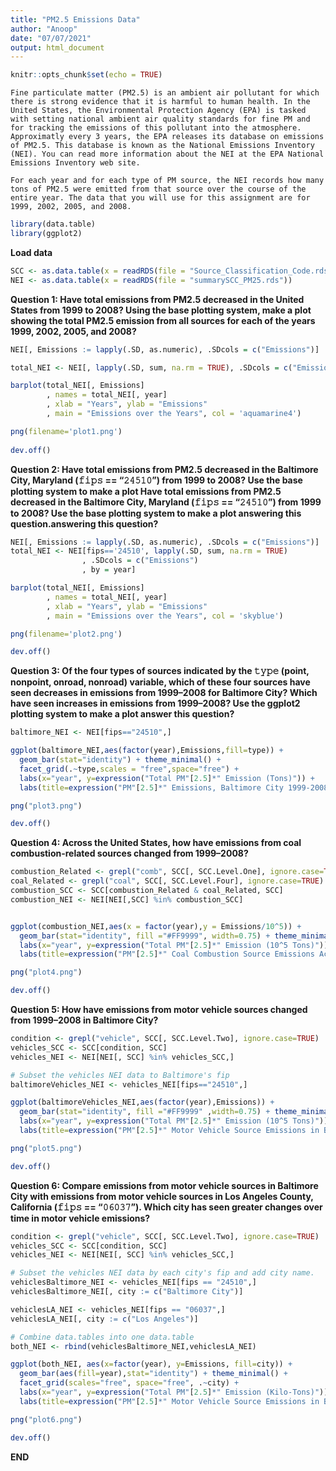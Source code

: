 ---
title: "PM2.5 Emissions Data"
author: "Anoop"
date: "07/07/2021"
output: html_document
---

```{r setup, include=FALSE}
knitr::opts_chunk$set(echo = TRUE)
```

```
Fine particulate matter (PM2.5) is an ambient air pollutant for which there is strong evidence that it is harmful to human health. In the United States, the Environmental Protection Agency (EPA) is tasked with setting national ambient air quality standards for fine PM and for tracking the emissions of this pollutant into the atmosphere. Approximatly every 3 years, the EPA releases its database on emissions of PM2.5. This database is known as the National Emissions Inventory (NEI). You can read more information about the NEI at the EPA National Emissions Inventory web site.

For each year and for each type of PM source, the NEI records how many tons of PM2.5 were emitted from that source over the course of the entire year. The data that you will use for this assignment are for 1999, 2002, 2005, and 2008.

```
```{r}
library(data.table)
library(ggplot2)
```

**Load data**

```{r}
SCC <- as.data.table(x = readRDS(file = "Source_Classification_Code.rds"))
NEI <- as.data.table(x = readRDS(file = "summarySCC_PM25.rds"))
```

**Question 1: Have total emissions from PM2.5 decreased in the United States from 1999 to 2008? Using the base plotting system, make a plot showing the total PM2.5 emission from all sources for each of the years 1999, 2002, 2005, and 2008? **

```{r}
NEI[, Emissions := lapply(.SD, as.numeric), .SDcols = c("Emissions")]

total_NEI <- NEI[, lapply(.SD, sum, na.rm = TRUE), .SDcols = c("Emissions"), by = year]

barplot(total_NEI[, Emissions]
        , names = total_NEI[, year]
        , xlab = "Years", ylab = "Emissions"
        , main = "Emissions over the Years", col = 'aquamarine4')

png(filename='plot1.png')
        
dev.off()
```

**Question 2: Have total emissions from PM2.5 decreased in the Baltimore City, Maryland (𝚏𝚒𝚙𝚜 == "𝟸𝟺𝟻𝟷𝟶") from 1999 to 2008? Use the base plotting system to make a plot Have total emissions from PM2.5 decreased in the Baltimore City, Maryland (𝚏𝚒𝚙𝚜 == "𝟸𝟺𝟻𝟷𝟶") from 1999 to 2008? Use the base plotting system to make a plot answering this question.answering this question? **

```{r}
NEI[, Emissions := lapply(.SD, as.numeric), .SDcols = c("Emissions")]
total_NEI <- NEI[fips=='24510', lapply(.SD, sum, na.rm = TRUE)
                , .SDcols = c("Emissions")
                , by = year]

barplot(total_NEI[, Emissions]
        , names = total_NEI[, year]
        , xlab = "Years", ylab = "Emissions"
        , main = "Emissions over the Years", col = 'skyblue')

png(filename='plot2.png')

dev.off()
```

**Question 3: Of the four types of sources indicated by the 𝚝𝚢𝚙𝚎 (point, nonpoint, onroad, nonroad) variable, which of these four sources have seen decreases in emissions from 1999–2008 for Baltimore City? Which have seen increases in emissions from 1999–2008? Use the ggplot2 plotting system to make a plot answer this question? **

```{r}
baltimore_NEI <- NEI[fips=="24510",]

ggplot(baltimore_NEI,aes(factor(year),Emissions,fill=type)) +
  geom_bar(stat="identity") + theme_minimal() + 
  facet_grid(.~type,scales = "free",space="free") + 
  labs(x="year", y=expression("Total PM"[2.5]*" Emission (Tons)")) + 
  labs(title=expression("PM"[2.5]*" Emissions, Baltimore City 1999-2008 by Source Type"))

png("plot3.png")

dev.off()
```

**Question 4: Across the United States, how have emissions from coal combustion-related sources changed from 1999–2008?**

```{r}
combustion_Related <- grepl("comb", SCC[, SCC.Level.One], ignore.case=TRUE)
coal_Related <- grepl("coal", SCC[, SCC.Level.Four], ignore.case=TRUE) 
combustion_SCC <- SCC[combustion_Related & coal_Related, SCC]
combustion_NEI <- NEI[NEI[,SCC] %in% combustion_SCC]


ggplot(combustion_NEI,aes(x = factor(year),y = Emissions/10^5)) +
  geom_bar(stat="identity", fill ="#FF9999", width=0.75) + theme_minimal() + 
  labs(x="year", y=expression("Total PM"[2.5]*" Emission (10^5 Tons)")) + 
  labs(title=expression("PM"[2.5]*" Coal Combustion Source Emissions Across US from 1999-2008"))

png("plot4.png")

dev.off()
```

**Question 5: How have emissions from motor vehicle sources changed from 1999–2008 in Baltimore City?**

```{r}
condition <- grepl("vehicle", SCC[, SCC.Level.Two], ignore.case=TRUE)
vehicles_SCC <- SCC[condition, SCC]
vehicles_NEI <- NEI[NEI[, SCC] %in% vehicles_SCC,]

# Subset the vehicles NEI data to Baltimore's fip
baltimoreVehicles_NEI <- vehicles_NEI[fips=="24510",]

ggplot(baltimoreVehicles_NEI,aes(factor(year),Emissions)) +
  geom_bar(stat="identity", fill ="#FF9999" ,width=0.75) + theme_minimal() +
  labs(x="year", y=expression("Total PM"[2.5]*" Emission (10^5 Tons)")) + 
  labs(title=expression("PM"[2.5]*" Motor Vehicle Source Emissions in Baltimore from 1999-2008"))

png("plot5.png")

dev.off()
```

**Question 6: Compare emissions from motor vehicle sources in Baltimore City with emissions from motor vehicle sources in Los Angeles County, California (𝚏𝚒𝚙𝚜 == "𝟶𝟼𝟶𝟹𝟽"). Which city has seen greater changes over time in motor vehicle emissions? **

```{r}
condition <- grepl("vehicle", SCC[, SCC.Level.Two], ignore.case=TRUE)
vehicles_SCC <- SCC[condition, SCC]
vehicles_NEI <- NEI[NEI[, SCC] %in% vehicles_SCC,]

# Subset the vehicles NEI data by each city's fip and add city name.
vehiclesBaltimore_NEI <- vehicles_NEI[fips == "24510",]
vehiclesBaltimore_NEI[, city := c("Baltimore City")]

vehiclesLA_NEI <- vehicles_NEI[fips == "06037",]
vehiclesLA_NEI[, city := c("Los Angeles")]

# Combine data.tables into one data.table
both_NEI <- rbind(vehiclesBaltimore_NEI,vehiclesLA_NEI)

ggplot(both_NEI, aes(x=factor(year), y=Emissions, fill=city)) +
  geom_bar(aes(fill=year),stat="identity") + theme_minimal() +
  facet_grid(scales="free", space="free", .~city) +
  labs(x="year", y=expression("Total PM"[2.5]*" Emission (Kilo-Tons)")) + 
  labs(title=expression("PM"[2.5]*" Motor Vehicle Source Emissions in Baltimore & LA, 1999-2008"))

png("plot6.png")

dev.off()
```

**END**
